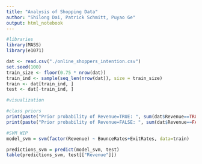 ```yaml
---
title: "Analysis of Shopping Data"
author: "Shilong Dai, Patrick Schmitt, Puyao Ge"
output: html_notebook
---
```

```r
#libraries
library(MASS)
library(e1071)

```


```r
dat <- read.csv("./online_shoppers_intention.csv")
set.seed(100)
train_size <- floor(0.75 * nrow(dat))
train_ind <- sample(seq_len(nrow(dat)), size = train_size)
train <- dat[train_ind, ]
test <- dat[-train_ind, ]
```

```r
#visualization

#class priors
print(paste("Prior probability of Revenue=TRUE: ", sum(dat$Revenue==TRUE)/nrow(dat)))
print(paste("Prior probability of Revenue=FALSE: ", sum(dat$Revenue==FALSE)/nrow(dat)))
```

```r
#SVM WIP
model_svm = svm(factor(Revenue) ~ BounceRates+ExitRates, data=train)

predictions_svm = predict(model_svm, test)
table(predictions_svm, test[["Revenue"]])
```